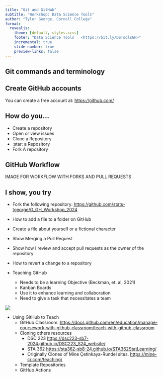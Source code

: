 ```yaml
---
title: "Git and GitHub"
subtitle: "Workshop: Data Science Tools"
author: "Tyler George, Cornell College"
format: 
  revealjs:
    theme: [default, styles.scss]
    footer: "Data Science Tools   <https://bit.ly/DSToolsGH>"
    incremental: true 
    slide-number: true
    preview-links: false
---
```


## Git commands and terminology

## Create GitHub accounts

You can create a free account at: <https://github.com/>

## How do you...
  * Create a repository
  * Open or view issues
  * Clone a Repository
  * :star: a Repository
  * Fork A repository

## GitHub Workflow

IMAGE FOR WORKFLOW WITH FORKS AND PULL REQUESTS

## I show, you try
  * Fork the following repository: <https://github.com/stats-tgeorge/G_GH_Workshop_2024>
  * How to add a file to a folder on GitHub
  * Create a file about yourself or a fictional character
  * Show Merging a Pull Request
- Show how I review and accept pull requests as the owner of the repository
- How to revert a change to a repository

- Teaching GitHub
  * Needs to be a learning Objective (Beckman, et. al, 2021)
  * Kanban Boards
  * Use it to enhance learning and collaboration
  * Need to give a task that necessitates a team
  
![](imgs/LabCycle.png)

- Using GitHub to Teach
  * GitHub Classroom. <https://docs.github.com/en/education/manage-coursework-with-github-classroom/teach-with-github-classroom>
  * Cloning others resources
    - DSC 223 <https://dsc223-sb7-2024.github.io/DSC223_S24_website/>
    - STA 362 <https://sta362-sb8-24.github.io/STA362StatLearning/>
    - Originally Clones of Mine Çetinkaya-Rundel sites. <https://mine-cr.com/teaching/>
  * Template Repositories
  * GitHub Actions 
